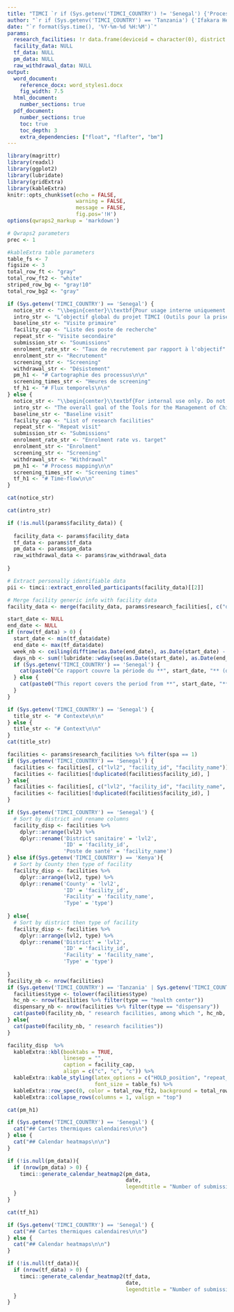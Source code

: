 ```yaml
---
title: "TIMCI `r if (Sys.getenv('TIMCI_COUNTRY') != 'Senegal') {'Process Mapping & Time-flow - Monitoring Report'} else {'Cartographie des processus & flux temporel - Rapport de suivi'}`"
author: "`r if (Sys.getenv('TIMCI_COUNTRY') == 'Tanzania') {'Ifakara Health Institute (IHI)'} else if (Sys.getenv('TIMCI_COUNTRY') == 'India') {'King George s Medical University (KGMU)'} else if (Sys.getenv('TIMCI_COUNTRY') == 'Senegal') {'Université Cheikh Anta Diop de Dakar (UCAD)'} else if (Sys.getenv('TIMCI_COUNTRY') == 'Kenya') {'University of Nairobi (UoN)'} else if (Sys.getenv('TIMCI_COUNTRY') == 'Myanmar') {'Burnet Institute (BI)'} else {'Swiss Tropical and Public Health Institute (Swiss TPH)'}`"
date: "`r format(Sys.time(), '%Y-%m-%d %H:%M')`"
params:
  research_facilities: !r data.frame(deviceid = character(0), district = character(0), facility = character(0))
  facility_data: NULL
  tf_data: NULL
  pm_data: NULL
  raw_withdrawal_data: NULL
output:
  word_document:
    reference_docx: word_styles1.docx
    fig_width: 7.5
  html_document:
    number_sections: true
  pdf_document:
    number_sections: true
    toc: true
    toc_depth: 3
    extra_dependencies: ["float", "flafter", "bm"]
---
```


```r
library(magrittr)
library(readxl)
library(ggplot2)
library(lubridate)
library(gridExtra)
library(kableExtra)
knitr::opts_chunk$set(echo = FALSE,
                      warning = FALSE,
                      message = FALSE,
                      fig.pos='!H')
options(qwraps2_markup = 'markdown')

# Qwraps2 parameters
prec <- 1

#kableExtra table parameters
table_fs <- 7
figsize <- 3
total_row_ft <- "gray"
total_row_ft2 <- "white"
striped_row_bg <- "gray!10"
total_row_bg2 <- "gray"
```

```r
if (Sys.getenv('TIMCI_COUNTRY') == 'Senegal') {
  notice_str <- "\\begin{center}\\textbf{Pour usage interne uniquement. Ne pas partager en dehors des équipes recherche. Les tableaux et les figures sont générés à partir des bases de données brutes, et non à partir des bases de données nettoyées, et les résultats de ce rapport peuvent donc être légèrement différents de ceux de l'analyse statistique formelle.}\\end{center}"
  intro_str <- "L’objectif global du projet TIMCI (Outils pour la prise en charge intégrée des maladies de l’enfant) est de réduire la morbidité et la mortalité chez les enfants malades dans les structures de soins primaires, tout en soutenant l’utilisation rationnelle et efficace des moyens diagnostiques et des médicaments par les prestataires de soins de santé. Le volet évaluation du projet vise à apporter des preuves de l’impact de l’introduction de l’oxymètre de pouls, associé à un Algorithme d’aide à la décision clinique (CDSA), sur la santé, les priorités opérationnelles, le coût et l’analyse cout-efficacité modélisée dans le contexte des soins primaires, pour les enfants âgés de 0 à 59 mois des pays à revenu faible ou intermédiaire (PRFI), en vue de faciliter la prise de décision et la mise à l’échelle aux niveaux national et international."
  baseline_str <- "Visite primaire"
  facility_cap <- "Liste des poste de recherche"
  repeat_str <- "Visite secondaire"
  submission_str <- "Soumissions"
  enrolment_rate_str <- "Taux de recrutement par rapport à l'objectif"
  enrolment_str <- "Recrutement"
  screening_str <- "Screening"
  withdrawal_str <- "Désistement"
  pm_h1 <- "# Cartographie des processus\n\n"
  screening_times_str <- "Heures de screening"
  tf_h1 <- "# Flux temporels\n\n"
} else {
  notice_str <- "\\begin{center}\\textbf{For internal use only. Do not share outside research teams. Tables and figures are generated from raw databases, not from the cleaned databases, and findings of this report can therefore be slightly different from those of the formal statistical analysis.}\\end{center}"
  intro_str <- "The overall goal of the Tools for the Management of Childhood Illness (TIMCI) project is to reduce morbidity and mortality in sick children attending primary care facilities, while supporting the rational and efficient use of diagnostics and medicines by healthcare providers. The evaluation component of the project seeks to generate evidence on the health impact, operational priorities, cost and cost-effectiveness of introducing pulse oximetry, alone or embedded into a Clinical Decision Support Algorithm (CDSA), at primary care level in LMICs, for children 0 – 59 months of age, to facilitate national and international decision-making on scale-up."
  baseline_str <- "Baseline visit"
  facility_cap <- "List of research facilities"
  repeat_str <- "Repeat visit"
  submission_str <- "Submissions"
  enrolment_rate_str <- "Enrolment rate vs. target"
  enrolment_str <- "Enrolment"
  screening_str <- "Screening"
  withdrawal_str <- "Withdrawal"
  pm_h1 <- "# Process mapping\n\n"
  screening_times_str <- "Screening times"
  tf_h1 <- "# Time-flow\n\n"
}
```

\newpage

```r
cat(notice_str)
```

```r
cat(intro_str)
```

```r
if (!is.null(params$facility_data)) {
  
  facility_data <- params$facility_data
  tf_data <- params$tf_data
  pm_data <- params$pm_data
  raw_withdrawal_data <- params$raw_withdrawal_data
  
}

# Extract personally identifiable data
pii <- timci::extract_enrolled_participants(facility_data)[[2]]

# Merge facility generic info with facility data
facility_data <- merge(facility_data, params$research_facilities[, c("deviceid", "facility_name")], by.x = 'device_id', by.y = 'deviceid', all.x = TRUE)
```

```r
start_date <- NULL
end_date <- NULL
if (nrow(tf_data) > 0) {
  start_date <- min(tf_data$date)
  end_date <- max(tf_data$date)
  week_nb <- ceiling(difftime(as.Date(end_date), as.Date(start_date) - 1,units = "weeks"))
  days_nb <- sum(!lubridate::wday(seq(as.Date(start_date), as.Date(end_date), "days")) %in% c("7", "1"))
  if (Sys.getenv('TIMCI_COUNTRY') == 'Senegal') {
    cat(paste0("Ce rapport couvre la période du **", start_date, "** (début de l'étude) au **", end_date, "** pour le **Sénégal**."))
  } else {
    cat(paste0("This report covers the period from **", start_date, "** (study start) to **", end_date, "** for **", Sys.getenv('TIMCI_COUNTRY'), "**."))
  }
}
```

```r
if (Sys.getenv('TIMCI_COUNTRY') == 'Senegal') {
  title_str <- "# Contexte\n\n"
} else {
  title_str <- "# Context\n\n"
}
cat(title_str)
```

```r
facilities <- params$research_facilities %>% filter(spa == 1)
if (Sys.getenv('TIMCI_COUNTRY') == 'Senegal') {
  facilities <- facilities[, c("lvl2", "facility_id", "facility_name")]
  facilities <- facilities[!duplicated(facilities$facility_id), ]
} else{
  facilities <- facilities[, c("lvl2", "facility_id", "facility_name", "type")]
  facilities <- facilities[!duplicated(facilities$facility_id), ]
}
```

```r
if (Sys.getenv('TIMCI_COUNTRY') == 'Senegal') {
  # Sort by district and rename columns
  facility_disp <- facilities %>%
    dplyr::arrange(lvl2) %>%
    dplyr::rename('District sanitaire' = 'lvl2',
                  'ID' = 'facility_id',
                  'Poste de santé' = 'facility_name')
} else if(Sys.getenv('TIMCI_COUNTRY') == 'Kenya'){
  # Sort by County then type of facility
  facility_disp <- facilities %>%
    dplyr::arrange(lvl2, type) %>%
    dplyr::rename('County' = 'lvl2',
                  'ID' = 'facility_id',
                  'Facility' = 'facility_name',
                  'Type' = 'type')
  
} else{
  # Sort by district then type of facility
  facility_disp <- facilities %>%
    dplyr::arrange(lvl2, type) %>%
    dplyr::rename('District' = 'lvl2',
                  'ID' = 'facility_id',
                  'Facility' = 'facility_name',
                  'Type' = 'type')
  
}
facility_nb <- nrow(facilities)
if (Sys.getenv('TIMCI_COUNTRY') == 'Tanzania' | Sys.getenv('TIMCI_COUNTRY') == 'Kenya') {
  facilities$type <- tolower(facilities$type)
  hc_nb <- nrow(facilities %>% filter(type == "health center"))
  dispensary_nb <- nrow(facilities %>% filter(type == "dispensary"))
  cat(paste0(facility_nb, " research facilities, among which ", hc_nb, " health centres and ", dispensary_nb, " dispensaries"))
} else{
  cat(paste0(facility_nb, " research facilities"))
}
```

```r
facility_disp  %>% 
  kableExtra::kbl(booktabs = TRUE,
                  linesep = "",
                  caption = facility_cap,
                  align = c("c", "c", "c")) %>% 
  kableExtra::kable_styling(latex_options = c("HOLD_position", "repeat_header"),
                            font_size = table_fs) %>%
  kableExtra::row_spec(0, color = total_row_ft2, background = total_row_bg2, bold = TRUE) %>%
  kableExtra::collapse_rows(columns = 1, valign = "top") 
```

\newpage

```r
cat(pm_h1)
```

```r
if (Sys.getenv('TIMCI_COUNTRY') == 'Senegal') {
  cat("## Cartes thermiques calendaires\n\n")
} else {
  cat("## Calendar heatmaps\n\n")
}

if (!is.null(pm_data)){
  if (nrow(pm_data) > 0) {
    timci::generate_calendar_heatmap2(pm_data,
                                      date,
                                      legendtitle = "Number of submissions")
  }
}
```

\newpage

```r
cat(tf_h1)
```

```r
if (Sys.getenv('TIMCI_COUNTRY') == 'Senegal') {
  cat("## Cartes thermiques calendaires\n\n")
} else {
  cat("## Calendar heatmaps\n\n")
}

if (!is.null(tf_data)){
  if (nrow(tf_data) > 0) {
    timci::generate_calendar_heatmap2(tf_data,
                                      date,
                                      legendtitle = "Number of submissions")
  }
}
```
